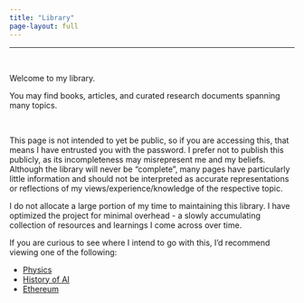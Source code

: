 ```yaml
---
title: "Library"  
page-layout: full
---
```


___

‎


Welcome to my library.

You may find books, articles, and curated research documents spanning many topics.

‎

This page is not intended to yet be public, so if you are accessing this, that means I have entrusted you with the password. I prefer not to publish this publicly, as its incompleteness may misrepresent me and my beliefs. Although the library will never be "complete", many pages have particularly little information and should not be interpreted as accurate representations or reflections of my views/experience/knowledge of the respective topic.

I do not allocate a large portion of my time to maintaining this library. I have optimized the project for minimal overhead - a slowly accumulating collection of resources and learnings I come across over time. 

If you are curious to see where I intend to go with this, I'd recommend viewing one of the following:

- [Physics](natural-sciences/physics/index.qmd)
- [History of AI](natural-sciences/ai/history-of-ai/index.qmd)
- [Ethereum](natural-sciences/crypto/blockchain/chains/ethereum/mainnet/index.qmd)